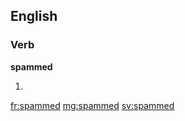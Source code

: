 ==English==

===Verb===
'''spammed'''
# {{past of|spam}}

[[fr:spammed]]
[[mg:spammed]]
[[sv:spammed]]